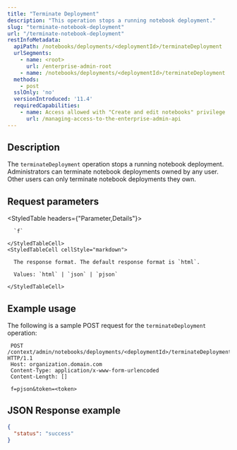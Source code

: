 ```yaml
---
title: "Terminate Deployment"
description: "This operation stops a running notebook deployment."
slug: "terminate-notebook-deployment"
url: "/terminate-notebook-deployment"
restInfoMetadata:
  apiPath: /notebooks/deployments/<deploymentId>/terminateDeployment
  urlSegments:
    - name: <root>
      url: /enterprise-admin-root
    - name: /notebooks/deployments/<deploymentId>/terminateDeployment
  methods:
    - post
  sslOnly: 'no'
  versionIntroduced: '11.4'
  requiredCapabilities:
    - name: Access allowed with "Create and edit notebooks" privilege
      url: /managing-access-to-the-enterprise-admin-api
---
```


## Description

The `terminateDeployment` operation stops a running notebook deployment. Administrators can terminate notebook deployments owned by any user. Other users can only terminate notebook deployments they own.

## Request parameters

<StyledTable headers={"Parameter,Details"}>
  <StyledTableRow>
    <StyledTableCell cellStyle="markdown">

      `f` 

    </StyledTableCell>
    <StyledTableCell cellStyle="markdown">

      The response format. The default response format is `html`.

      Values: `html` | `json` | `pjson`

    </StyledTableCell>
  </StyledTableRow>
</StyledTable>

## Example usage

The following is a sample POST request for the `terminateDeployment` operation:

```other
 POST /context/admin/notebooks/deployments/<deploymentId>/terminateDeployment HTTP/1.1
 Host: organization.domain.com
 Content-Type: application/x-www-form-urlencoded
 Content-Length: []
 
 f=pjson&token=<token>

```

## JSON Response example

```json
{
  "status": "success"
}
```
